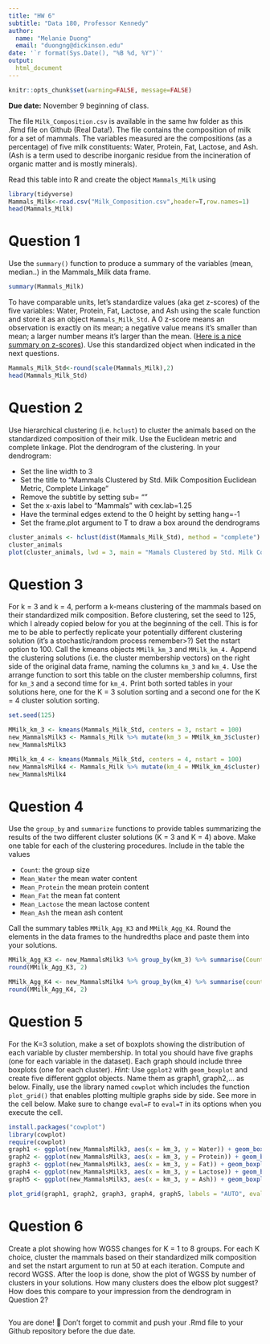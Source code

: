 ```yaml
---
title: "HW 6"
subtitle: "Data 180, Professor Kennedy"
author: 
  name: "Melanie Duong"
  email: "duongng@dickinson.edu"
date: '`r format(Sys.Date(), "%B %d, %Y")`'
output: 
  html_document
---
```


```r
knitr::opts_chunk$set(warning=FALSE, message=FALSE)
```

**Due date:** November 9 beginning of class.


The file `Milk_Composition.csv` is available in the same hw folder as this .Rmd file on Github (Real Data!). The file contains the composition of milk for a set of mammals. The variables measured are the compositions (as a percentage) of five milk constituents: Water, Protein, Fat, Lactose, and Ash. (Ash is a term used to describe inorganic residue from the incineration of organic matter and is mostly minerals).

Read this table into R and create the object `Mammals_Milk` using

```r
library(tidyverse)
Mammals_Milk<-read.csv("Milk_Composition.csv",header=T,row.names=1)
head(Mammals_Milk)
```

# Question 1
Use the `summary()` function to produce a summary of the variables (mean, median..) in the Mammals_Milk data frame.

```r
summary(Mammals_Milk)
```

To have comparable units, let's standardize values (aka get z-scores) of the five variables: Water, Protein, Fat, Lactose, and Ash using the scale function and store it as an object `Mammals_Milk_Std`. A 0 z-score means an observation is exactly on its mean; a negative value means it's smaller than mean; a larger number means it's larger than the mean. ([Here is a nice summary on z-scores](https://www.simplypsychology.org/z-score.html)). Use this standardized object when indicated in the next questions. 

```r
Mammals_Milk_Std<-round(scale(Mammals_Milk),2)
head(Mammals_Milk_Std)
```
# Question 2
Use hierarchical clustering (i.e. `hclust`) to cluster the animals based on the standardized composition of their milk. Use the Euclidean metric and complete linkage. Plot the dendrogram of the clustering. In your dendrogram: 

*	Set the line width to 3
*	Set the title to “Mammals Clustered by Std. Milk Composition \n Euclidean Metric, Complete Linkage”
*	Remove the subtitle by setting sub= ""
*	Set the x-axis label to “Mammals” with cex.lab=1.25
*	Have the terminal edges extend to the 0 height by setting hang=-1
*	Set the frame.plot argument to T to draw a box around the dendrograms

```r
cluster_animals <- hclust(dist(Mammals_Milk_Std), method = "complete")
cluster_animals
plot(cluster_animals, lwd = 3, main = "Mamals Clustered by Std. Milk Composition \n Euclidean Metric, Complete Linkage", xlabs = "Mammals", cex.lab = 1.25, hang = -1, frame.plot = TRUE)
```

# Question 3
For k = 3 and k = 4, perform a k-means clustering of the mammals based on their standardized milk composition. Before clustering, set the seed to 125, which I already copied below for you at the beginning of the cell. This is for me to be able to perfectly replicate your potentially different clustering solution (it's a stochastic/random process remember>?) Set the nstart option to 100. Call the kmeans objects `MMilk_km_3` and `MMilk_km_4.` Append the clustering solutions (i.e. the cluster membership vectors) on the right side of the original data frame, naming the columns `km_3` and `km_4.` Use the arrange function to sort this table on the cluster membership columns, first for `km_3` and a second time for `km_4.` Print both sorted tables in your solutions here, one for the K = 3 solution sorting and a second one for the K = 4 cluster solution sorting.

```r
set.seed(125)

MMilk_km_3 <- kmeans(Mammals_Milk_Std, centers = 3, nstart = 100)
new_MammalsMilk3 <- Mammals_Milk %>% mutate(km_3 = MMilk_km_3$cluster) %>% arrange(km_3)
new_MammalsMilk3

MMilk_km_4 <- kmeans(Mammals_Milk_Std, centers = 4, nstart = 100)
new_MammalsMilk4 <- Mammals_Milk %>% mutate(km_4 = MMilk_km_4$cluster) %>% arrange(km_4)
new_MammalsMilk4

```

# Question 4
Use the `group_by` and `summarize` functions to provide tables summarizing the results of the two different cluster solutions (K = 3 and K = 4) above. Make one table for each of the clustering procedures. Include in the table the values

*	`Count`: the group size
*	`Mean_Water` the mean water content
*	`Mean_Protein` the mean protein content
*	`Mean_Fat` the mean fat content
*	`Mean_Lactose` the mean lactose content
*	`Mean_Ash` the mean ash content

Call the summary tables `MMilk_Agg_K3` and `MMilk_Agg_K4`. Round the elements in the data frames to the hundredths place and paste them into your solutions.

```r
MMilk_Agg_K3 <- new_MammalsMilk3 %>% group_by(km_3) %>% summarise(Count = n(), Mean_Water = mean(Water), Mean_Protein = mean(Protein), Mean_Fat = mean(Fat), Mean_Lactose = mean(Lactose), Mean_Ash = mean(Ash))
round(MMilk_Agg_K3, 2)

MMilk_Agg_K4 <- new_MammalsMilk4 %>% group_by(km_4) %>% summarise(count = n(), Mean_Water = mean(Water), Mean_Protein = mean(Protein), Mean_Fat = mean(Fat), Mean_Lactose = mean(Lactose), Mean_Ash = mean(Ash))
round(MMilk_Agg_K4, 2)
```
# Question 5
For the K=3 solution, make a set of boxplots showing the distribution of each variable by cluster membership. In total you should have five graphs (one for each variable in the dataset). Each graph should include three boxplots (one for each cluster). *Hint:* Use `ggplot2` with `geom_boxplot` and create five different ggplot objects. Name them as graph1, graph2,... as below. Finally, use the library named `cowplot` which includes the function `plot_grid()` that enables plotting multiple graphs side by side. See more in the cell below. Make sure to change `eval=F` to `eval=T` in its options when you execute the cell.

```r
install.packages("cowplot")
library(cowplot)
require(cowplot)
graph1 <- ggplot(new_MammalsMilk3, aes(x = km_3, y = Water)) + geom_boxplot()
graph2 <- ggplot(new_MammalsMilk3, aes(x = km_3, y = Protein)) + geom_boxplot()
graph3 <- ggplot(new_MammalsMilk3, aes(x = km_3, y = Fat)) + geom_boxplot()
graph4 <- ggplot(new_MammalsMilk3, aes(x = km_3, y = Lactose)) + geom_boxplot()
graph5 <- ggplot(new_MammalsMilk3, aes(x = km_3, y = Ash)) + geom_boxplot()

plot_grid(graph1, graph2, graph3, graph4, graph5, labels = "AUTO", eval = T)
```

# Question 6
Create a plot showing how WGSS changes for K = 1 to 8 groups. For each K choice, cluster the mammals based on their standardized milk composition and set the nstart argument to run at 50 at each iteration. Compute and record WGSS. After the loop is done, show the plot of WGSS by number of clusters in your solutions. How many clusters does the elbow plot suggest? How does this compare to your impression from the dendrogram in Question 2?

```r

```


You are done! 🏁 Don't forget to commit and push your .Rmd file to your Github repository before the due date.


